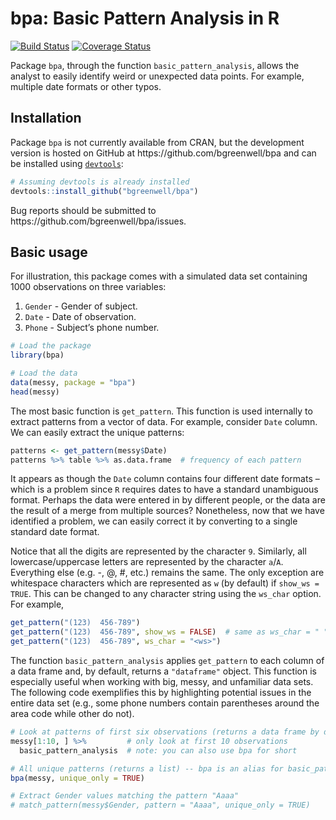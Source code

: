 # bpa: Basic Pattern Analysis in R

[![Build Status](https://travis-ci.org/bgreenwell/bpa.svg?branch=master)](https://travis-ci.org/bgreenwell/bpa)
[![Coverage Status](https://img.shields.io/codecov/c/github/bgreenwell/bpa.svg)](https://codecov.io/github/bgreenwell/bpa?branch=master)

Package `bpa`, through the function `basic_pattern_analysis`, allows the analyst to easily identify weird or unexpected data points. For example, multiple date formats or other typos.

## Installation
Package `bpa` is not currently available from CRAN, but the development version is hosted on GitHub at https://github.com/bgreenwell/bpa and can be installed using [`devtools`](https://github.com/hadley/devtools):
```r
# Assuming devtools is already installed
devtools::install_github("bgreenwell/bpa")
```
Bug reports should be submitted to https://github.com/bgreenwell/bpa/issues.

## Basic usage

For illustration, this package comes with a simulated data set containing 1000 observations on three variables:

  1. `Gender` - Gender of subject.
  2. `Date` - Date of observation.
  3. `Phone` - Subject's phone number.

```r
# Load the package
library(bpa)

# Load the data
data(messy, package = "bpa")
head(messy)
```

The most basic function is `get_pattern`. This function is used internally to extract patterns from a vector of data. For example, consider `Date` column. We can easily extract the unique patterns:
```r
patterns <- get_pattern(messy$Date)
patterns %>% table %>% as.data.frame  # frequency of each pattern
```
It appears as though the `Date` column contains four different date formats -- which is a problem since `R` requires dates to have a standard unambiguous format. Perhaps the data were entered in by different people, or the data are the result of a merge from multiple sources? Nonetheless, now that we have identified a problem, we can easily correct it by converting to a single standard date format.

Notice that all the digits are represented by the character `9`. Similarly, all lowercase/uppercase letters are represented by the character `a`/`A`. Everything else (e.g. -, @, #, etc.) remains the same. The only exception are whitespace characters which are represented as `w` (by default) if `show_ws = TRUE`. This can be changed to any character string using the `ws_char` option. For example,
```r
get_pattern("(123)  456-789")
get_pattern("(123)  456-789", show_ws = FALSE)  # same as ws_char = " "
get_pattern("(123)  456-789", ws_char = "<ws>")
```
 
The function `basic_pattern_analysis` applies `get_pattern` to each column of a data frame and, by default, returns a `"dataframe"` object. This function is especially useful when working with big, messy, and unfamiliar data sets. The following code exemplifies this by highlighting potential issues in the entire data set (e.g., some phone numbers contain parentheses around the area code while other do not).
```r
# Look at patterns of first six observations (returns a data frame by default)
messy[1:10, ] %>%         # only look at first 10 observations
  basic_pattern_analysis  # note: you can also use bpa for short

# All unique patterns (returns a list) -- bpa is an alias for basic_pattern_analysis
bpa(messy, unique_only = TRUE)

# Extract Gender values matching the pattern "Aaaa"
# match_pattern(messy$Gender, pattern = "Aaaa", unique_only = TRUE)
```
